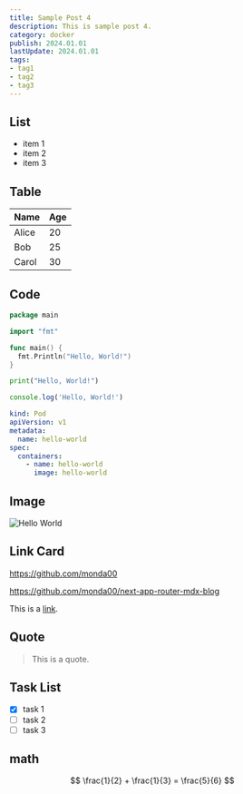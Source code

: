 ```yaml
---
title: Sample Post 4
description: This is sample post 4.
category: docker
publish: 2024.01.01
lastUpdate: 2024.01.01
tags:
- tag1
- tag2
- tag3
---
```


## List

- item 1
- item 2
- item 3

## Table

| Name  | Age |
| ----- | --- |
| Alice | 20  |
| Bob   | 25  |
| Carol | 30  |

## Code

```go;main.go
package main

import "fmt"

func main() {
  fmt.Println("Hello, World!")
}
```

```python
print("Hello, World!")
```

```typescript
console.log('Hello, World!')
```

```yaml:kubernetes/manifest/pod.yaml
kind: Pod
apiVersion: v1
metadata:
  name: hello-world
spec:
  containers:
    - name: hello-world
      image: hello-world
```

## Image

![Hello World](/hello-world/cover.webp)

## Link Card

https://github.com/monda00

https://github.com/monda00/next-app-router-mdx-blog

This is a [link](https://github.com/monda00).

## Quote

> This is a quote.

## Task List

- [x] task 1
- [ ] task 2
- [ ] task 3

## math

$$
\frac{1}{2} + \frac{1}{3} = \frac{5}{6}
$$

